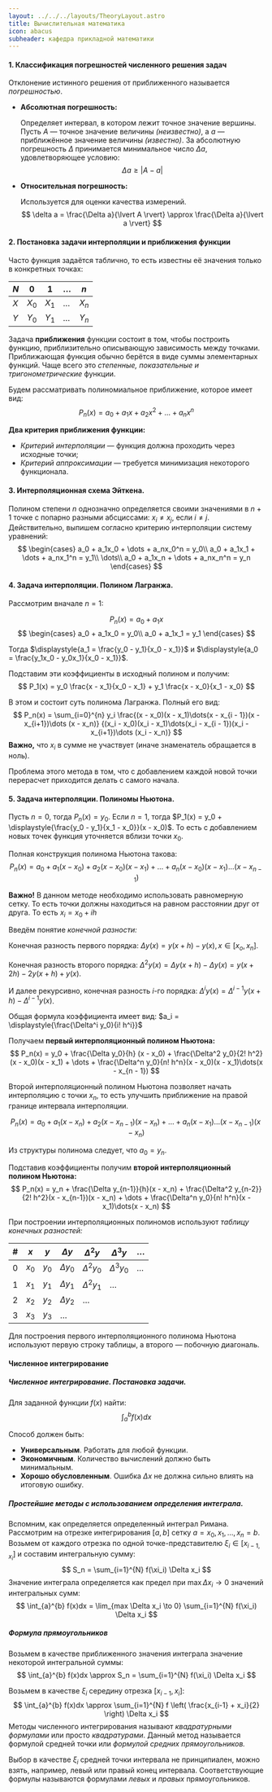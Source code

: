 ```yaml
---
layout: ../../../layouts/TheoryLayout.astro
title: Вычислительная математика
icon: abacus
subheader: кафедра прикладной математики
---
```


#### 1. Классификация погрешностей численного решения задач

Отклонение истинного решения от приближенного называется *погрешностью*.

* **Абсолютная погрешность:**

  Определяет интервал, в котором лежит точное значение вершины.
  Пусть $A$ — точное значение величины *(неизвестно)*, а $a$ — приближённое значение величины *(известно)*. За абсолютную погрешность $\Delta$ принимается минимальное число $\Delta a$, удовлетворяющее условию:
  $$
  \Delta a \ge \lvert A - a \rvert
  $$
* **Относительная погрешность:**

  Используется для оценки качества измерений.
  $$
  \delta a = \frac{\Delta a}{\lvert A \rvert} \approx \frac{\Delta a}{\lvert a \rvert}
  $$
#### 2. Постановка задачи интерполяции и приближения функции

Часто функция задаётся таблично, то есть известны её значения только в конкретных точках:

| $N$ | $0$   | $1$   | $\dots$ | $n$   |
| --- | ----- | ----- | ------- | ----- |
| $X$ | $X_0$ | $X_1$ | $\dots$ | $X_n$ |
| $Y$ | $Y_0$ | $Y_1$ | $\dots$ | $Y_n$ |

Задача **приближения** функции состоит в том, чтобы построить функцию, приблизительно описывающую зависимость между точками. Приближающая функция обычно берётся в виде суммы элементарных функций. Чаще всего это *степенные, показательные и тригонометрические* функции.

Будем рассматривать полиномиальное приближение, которое имеет вид:
$$
P_n (x) = a_0 + a_1x + a_2 x^2 + \dots + a_n x^n
$$

**Два критерия приближения функции:**
* *Критерий интерполяции* — функция должна проходить через исходные точки;
* *Критерий аппроксимации* — требуется минимизация некоторого функционала.

#### 3. Интерполяционная схема Эйткена.

Полином степени $n$ однозначно определяется своими значениями в $n + 1$ точке с попарно разными абсциссами: $x_i \ne x_j$, если $i \ne j$. Действительно, выпишем согласно критерию интерполяции систему уравнений:
$$
\begin{cases}
a_0 + a_1x_0 + \dots + a_nx_0^n = y_0\\
a_0 + a_1x_1 + \dots + a_nx_1^n = y_1\\
\dots\\
a_0 + a_1x_n + \dots + a_nx_n^n = y_n
\end{cases}
$$

#### 4. Задача интерполяции. Полином Лагранжа.

Рассмотрим вначале $n = 1$:

$$
P_n(x) = a_0 + a_1x
$$
$$
\begin{cases}
a_0 + a_1x_0 = y_0\\
a_0 + a_1x_1 = y_1
\end{cases}
$$

Тогда $\displaystyle{a_1 = \frac{y_0 - y_1}{x_0 - x_1}}$ и $\displaystyle{a_0 = \frac{y_1x_0 - y_0x_1}{x_0 - x_1}}$.

Подставим эти коэффициенты в исходный полином и получим:
$$
P_1(x) = y_0 \frac{x - x_1}{x_0 - x_1} + y_1 \frac{x - x_0}{x_1 - x_0}
$$


В этом и состоит суть полинома Лагранжа. Полный его вид:
$$
P_n(x) = \sum_{i=0}^{n} y_i \frac{(x - x_0)(x - x_1)\dots(x - x_{i - 1})(x - x_{i+1})\dots (x - x_n)}
{(x_i - x_0)(x_i - x_1)\dots(x_i - x_{i - 1})(x_i - x_{i+1})\dots (x_i - x_n)}
$$
**Важно,** что $x_i$ в сумме не участвует (иначе знаменатель обращается в ноль).

Проблема этого метода в том, что с добавлением каждой новой точки перерасчет приходится делать с самого начала.

#### 5. Задача интерполяции. Полиномы Ньютона.

Пусть $n = 0$, тогда $P_n(x) = y_0$. Если $n = 1$, тогда $P_1(x) = y_0 + \displaystyle{\frac{y_0 - y_1}{x_1 - x_0}}(x - x_0)$. То есть с добавлением новых точек функция уточняется вблизи точки $x_0$.

Полная конструкция полинома Ньютона такова:
$$
P_n(x) = a_0 + a_1(x - x_0) + a_2(x - x_0)(x - x_1) + \dots + a_n(x - x_0)(x - x_1)\dots(x - x_{n-1})
$$

**Важно!** В данном методе необходимо использовать равномерную сетку. То есть точки должны находиться на равном расстоянии друг от друга. То есть $x_i = x_0 + ih$

Введём понятие *конечной разности:*

Конечная разность первого порядка: $\Delta y(x) = y(x+h) - y(x), x \in [x_o, x_n]$.

Конечная разность второго порядка: $\Delta^2 y(x) = \Delta y(x+h) - \Delta y(x) = y(x + 2h) - 2y(x+h) + y(x)$.

И далее рекурсивно, конечная разность $i$-го порядка: $\Delta^i y(x) = \Delta^{i-1} y(x+h) - \Delta^{i-1} y(x)$.

Общая формула коэффициента имеет вид: $a_i = \displaystyle{\frac{\Delta^i y_0}{i! h^i}}$

Получаем **первый интерполяционный полином Ньютона:**
$$
P_n(x) = y_0 + \frac{\Delta y_0}{h} (x - x_0) + \frac{\Delta^2 y_0}{2! h^2}(x - x_0)(x - x_1) + \dots + \frac{\Delta^n y_0}{n! h^n}(x - x_0)(x - x_1)\dots(x - x_{n - 1})
$$

Второй интерполяционный полином Ньютона позволяет начать интерполяцию с точки $x_n$, то есть улучшить приближение на правой границе интервала интерполяции.

$$
P_n(x) = a_0 + a_1(x - x_n) + a_2(x - x_{n-1})(x - x_n) + \dots + a_n(x - x_1)\dots(x - x_{n - 1})(x - x_n)
$$

Из структуры полинома следует, что $a_0 = y_n$.

Подставив коэффициенты получим **второй интерполяционный полином Ньютона:**
$$
P_n(x) = y_n + \frac{\Delta y_{n-1}}{h}(x - x_n) + \frac{\Delta^2 y_{n-2}}{2! h^2}(x - x_{n-1})(x - x_n) + \dots + \frac{\Delta^n y_0}{n! h^n}(x - x_1)\dots(x - x_n)
$$

При построении интерполяционных полиномов используют *таблицу конечных разностей:*

| #   | $x$   | $y$   | $\Delta y$   | $\Delta^2 y$   | $\Delta^3 y$   | $\dots$ |
| --- | ----- | ----- | ------------ | -------------- | -------------- | ------- |
| 0   | $x_0$ | $y_0$ | $\Delta y_0$ | $\Delta^2 y_0$ | $\Delta^3 y_0$ | $\dots$ |
| 1   | $x_1$ | $y_1$ | $\Delta y_1$ | $\Delta^2 y_1$ | $\dots$        |         |
| 2   | $x_2$ | $y_2$ | $\Delta y_2$ | $\dots$        |                |         |
| 3   | $x_3$ | $y_3$ | $\dots$      |                |                |         |

Для построения первого интерполяционного полинома Ньютона используют первую строку таблицы, а второго — побочную диагональ.

#### Численное интегрирование

##### Численное интегрирование. Постановка задачи.

Для заданной функции $f(x)$ найти:
$$
\int_{a}^{b} f(x) dx
$$

Способ должен быть:
* **Универсальным**. Работать для любой функции.
* **Экономичным**. Количество вычислений должно быть минимальным.
* **Хорошо обусловленным**. Ошибка $\Delta x$ не должна сильно влиять на итоговую ошибку.

##### Простейшие методы с использованием определения интеграла.
Вспомним, как определяется определенный интеграл Римана. Рассмотрим на отрезке интегрирования $[a, b]$ сетку $a = x_0, x_1, \dots, x_n = b$. Возьмем от каждого отрезка по одной точке-представителю $\xi_i \in [x_{i-1, x_i}]$ и составим интегральную сумму:
$$
S_n = \sum_{i=1}^{N} f(\xi_i) \Delta x_i
$$
Значение интеграла определяется как предел при $\max \Delta x_i \rightarrow 0$ значений интегральных сумм:
$$
\int_{a}^{b} f(x)dx = \lim_{max \Delta x_i \to 0} \sum_{i=1}^{N} f(\xi_i) \Delta x_i
$$

##### Формула прямоугольников

Возьмем в качестве приближенного значения интеграла значение некоторой интегральной суммы:
$$
\int_{a}^{b} f(x)dx \approx S_n = \sum_{i=1}^{N} f(\xi_i) \Delta x_i
$$

Возьмем в качестве $\xi_i$ середину отрезка $[x_{i-1}, x_i]$:
$$
\int_{a}^{b} f(x)dx \approx \sum_{i=1}^{N} f \left( \frac{x_{i-1} + x_i}{2} \right) \Delta x_i
$$
Методы численного интегрирования называют *квадратурными формулами* или просто *квадратурами*. Данный метод называется формулой средней точки или *формулой средних прямоугольников.*

Выбор в качестве $\xi_i$ средней точки интервала не принципиален, можно взять, например, левый или правый конец интервала. Соответствующие формулы называются формулами *левых* и *правых* прямоугольников.
